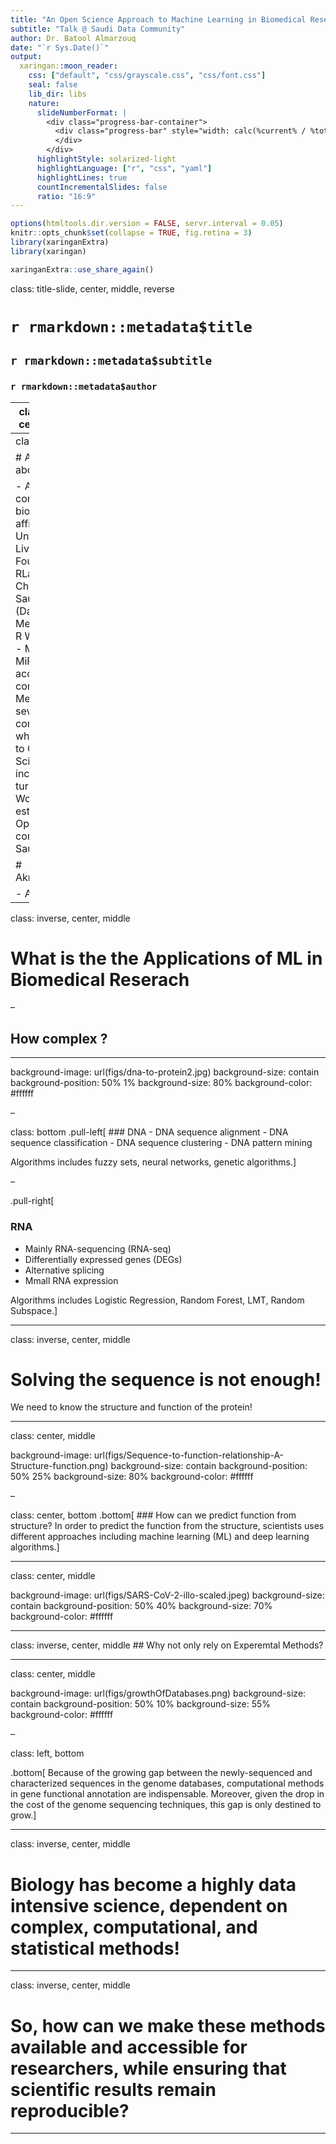 ```yaml
---
title: "An Open Science Approach to Machine Learning in Biomedical Research"
subtitle: "Talk @ Saudi Data Community"
author: Dr. Batool Almarzouq
date: "`r Sys.Date()`"
output:
  xaringan::moon_reader:
    css: ["default", "css/grayscale.css", "css/font.css"]
    seal: false 
    lib_dir: libs
    nature:
      slideNumberFormat: |
        <div class="progress-bar-container">
          <div class="progress-bar" style="width: calc(%current% / %total% * 100%);">
          </div>
        </div>
      highlightStyle: solarized-light
      highlightLanguage: ["r", "css", "yaml"]
      highlightLines: true
      countIncrementalSlides: false
      ratio: "16:9"
---
```


```r
options(htmltools.dir.version = FALSE, servr.interval = 0.05)
knitr::opts_chunk$set(collapse = TRUE, fig.retina = 3)
library(xaringanExtra)
library(xaringan)
```

```r
xaringanExtra::use_share_again()
```

class: title-slide, center, middle, reverse

# `r rmarkdown::metadata$title`

## `r rmarkdown::metadata$subtitle`

### `r rmarkdown::metadata$author`

---
class: inverse, center, middle

# The slides will be available online, recording will be supplemented with captions. 

---
class: left

# A little bit about me!

- A computational biologist affiliated to the University of Liverpool.
- Founder of RLadies Chapter in Saudi Arabia (Dammam).
- Member in the R Weekly team.
- Member in MiR accessibility committe.
- Member of several communities which advocate to Open Science including the turing way.
- Working on establishing an Open Science community in Saudi Arabia.

# Aknowledgment

- Allison ..
- ...


---

class: inverse, center, middle

# What is the the Applications of ML in Biomedical Reserach

--

## How complex ?

---

background-image: url(figs/dna-to-protein2.jpg)
background-size: contain
background-position: 50% 1%
background-size: 80%
background-color: #ffffff

--

class: bottom
.pull-left[
### DNA
- DNA sequence alignment 
- DNA sequence classification
- DNA sequence clustering
- DNA pattern mining

Algorithms includes fuzzy sets, neural networks, genetic algorithms.]

--

.pull-right[

### RNA
- Mainly RNA-sequencing (RNA-seq)
- Differentially expressed genes (DEGs)
- Alternative splicing
- Mmall RNA expression

Algorithms includes Logistic Regression, Random Forest, LMT, Random Subspace.]

---

class: inverse, center, middle

# Solving the sequence is not enough!
We need to know the structure and function of the protein!

---

class: center, middle

background-image: url(figs/Sequence-to-function-relationship-A-Structure-function.png)
background-size: contain
background-position: 50% 25%
background-size: 80%
background-color: #ffffff

--

class: center, bottom
.bottom[
### How can we predict function from structure?
In order to predict the function from the structure, scientists uses different approaches including machine learning (ML) and deep learning algorithms.]

---

class: center, middle

background-image: url(figs/SARS-CoV-2-illo-scaled.jpeg)
background-size: contain
background-position: 50% 40%
background-size: 70%
background-color: #ffffff

---

class: inverse, center, middle
## Why not only rely on Experemtal Methods?

---

class: center, middle

background-image: url(figs/growthOfDatabases.png)
background-size: contain
background-position: 50% 10%
background-size: 55%
background-color: #ffffff

--

class: left, bottom

.bottom[ 
Because of the growing gap between the newly-sequenced  and characterized sequences in the genome databases, computational methods in gene functional annotation are indispensable. Moreover, given the drop in the cost of the genome sequencing techniques, this gap is only destined to grow.]

---

class: inverse, center, middle

# Biology has become a highly data intensive science, dependent on complex, computational, and statistical methods!

---

class: inverse, center, middle

# So, how can we make these methods available and accessible for researchers, while ensuring that scientific results remain reproducible?

---


